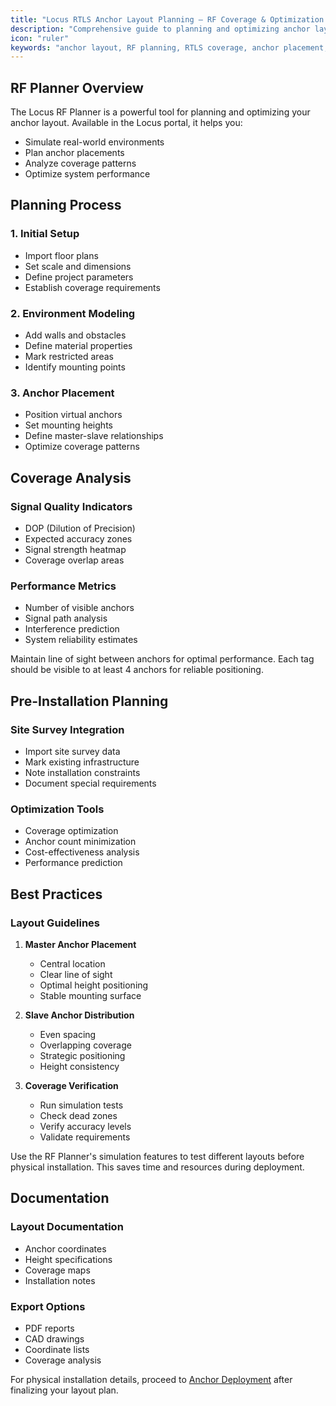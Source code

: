 ```yaml
---
title: "Locus RTLS Anchor Layout Planning – RF Coverage & Optimization Guide"
description: "Comprehensive guide to planning and optimizing anchor layouts for Locus RTLS deployments: RF coverage, simulation, and best practices using the Locus RF Planner."
icon: "ruler"
keywords: "anchor layout, RF planning, RTLS coverage, anchor placement, signal coverage, optimization, Locus RTLS"
---
```


## RF Planner Overview

The Locus RF Planner is a powerful tool for planning and optimizing your anchor layout. Available in the Locus portal, it helps you:
- Simulate real-world environments
- Plan anchor placements
- Analyze coverage patterns
- Optimize system performance

## Planning Process

### 1. Initial Setup
- Import floor plans
- Set scale and dimensions
- Define project parameters
- Establish coverage requirements

### 2. Environment Modeling
- Add walls and obstacles
- Define material properties
- Mark restricted areas
- Identify mounting points

### 3. Anchor Placement
- Position virtual anchors
- Set mounting heights
- Define master-slave relationships
- Optimize coverage patterns

## Coverage Analysis

### Signal Quality Indicators
- DOP (Dilution of Precision)
- Expected accuracy zones
- Signal strength heatmap
- Coverage overlap areas

### Performance Metrics
- Number of visible anchors
- Signal path analysis
- Interference prediction
- System reliability estimates

<Callout type="warning" emoji="⚠️">
  Maintain line of sight between anchors for optimal performance. Each tag should be visible to at least 4 anchors for reliable positioning.
</Callout>

## Pre-Installation Planning

### Site Survey Integration
- Import site survey data
- Mark existing infrastructure
- Note installation constraints
- Document special requirements

### Optimization Tools
- Coverage optimization
- Anchor count minimization
- Cost-effectiveness analysis
- Performance prediction

## Best Practices

### Layout Guidelines
1. **Master Anchor Placement**
   - Central location
   - Clear line of sight
   - Optimal height positioning
   - Stable mounting surface

2. **Slave Anchor Distribution**
   - Even spacing
   - Overlapping coverage
   - Strategic positioning
   - Height consistency

3. **Coverage Verification**
   - Run simulation tests
   - Check dead zones
   - Verify accuracy levels
   - Validate requirements

<Callout type="info" emoji="ℹ️">
  Use the RF Planner's simulation features to test different layouts before physical installation. This saves time and resources during deployment.
</Callout>

## Documentation

### Layout Documentation
- Anchor coordinates
- Height specifications
- Coverage maps
- Installation notes

### Export Options
- PDF reports
- CAD drawings
- Coordinate lists
- Coverage analysis

For physical installation details, proceed to [Anchor Deployment](/projectexecution/anchordeployment) after finalizing your layout plan.

